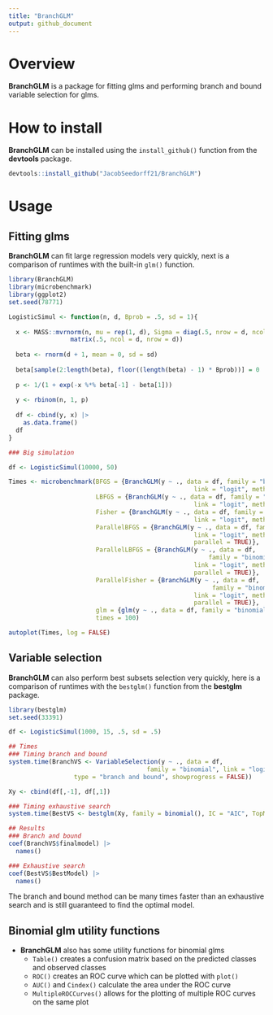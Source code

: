 ```yaml
---
title: "BranchGLM"
output: github_document
---
```


# Overview

**BranchGLM** is a package for fitting glms and performing branch and bound 
variable selection for glms.

# How to install

**BranchGLM** can be installed using the `install_github()` function from the 
**devtools** package.

```r

devtools::install_github("JacobSeedorff21/BranchGLM")

```

# Usage

## Fitting glms

**BranchGLM** can fit large regression models very quickly, next is a comparison 
of runtimes with the built-in `glm()` function. 

```r

library(BranchGLM)
library(microbenchmark)
library(ggplot2)
set.seed(78771)

LogisticSimul <- function(n, d, Bprob = .5, sd = 1){
  
  x <- MASS::mvrnorm(n, mu = rep(1, d), Sigma = diag(.5, nrow = d, ncol = d) + 
                 matrix(.5, ncol = d, nrow = d))
  
  beta <- rnorm(d + 1, mean = 0, sd = sd) 
  
  beta[sample(2:length(beta), floor((length(beta) - 1) * Bprob))] = 0
  
  p <- 1/(1 + exp(-x %*% beta[-1] - beta[1]))
  
  y <- rbinom(n, 1, p)
  
  df <- cbind(y, x) |> 
    as.data.frame()
  df
}

### Big simulation

df <- LogisticSimul(10000, 50)

Times <- microbenchmark(BFGS = {BranchGLM(y ~ ., data = df, family = "binomial",
                                                   link = "logit", method = "BFGS")}, 
                        LBFGS = {BranchGLM(y ~ ., data = df, family = "binomial",
                                                   link = "logit", method = "LBFGS")},
                        Fisher = {BranchGLM(y ~ ., data = df, family = "binomial",
                                                   link = "logit", method = "Fisher")},
                        ParallelBFGS = {BranchGLM(y ~ ., data = df, family = "binomial",
                                                   link = "logit", method = "BFGS",
                                                   parallel = TRUE)}, 
                        ParallelLBFGS = {BranchGLM(y ~ ., data = df, 
                                                       family = "binomial",
                                                   link = "logit", method = "LBFGS",
                                                   parallel = TRUE)},
                        ParallelFisher = {BranchGLM(y ~ ., data = df, 
                                                        family = "binomial",
                                                   link = "logit", method = "Fisher",
                                                   parallel = TRUE)},
                        glm = {glm(y ~ ., data = df, family = "binomial")},
                        times = 100)

autoplot(Times, log = FALSE)

```

## Variable selection

**BranchGLM** can also perform best subsets selection very quickly, here is a 
comparison of runtimes with the `bestglm()` function from the **bestglm** package.

```r

library(bestglm)
set.seed(33391)

df <- LogisticSimul(1000, 15, .5, sd = .5)

## Times
### Timing branch and bound
system.time(BranchVS <- VariableSelection(y ~ ., data = df, 
                                      family = "binomial", link = "logit",
                  type = "branch and bound", showprogress = FALSE))

Xy <- cbind(df[,-1], df[,1])

### Timing exhaustive search
system.time(BestVS <- bestglm(Xy, family = binomial(), IC = "AIC", TopModels = 1))

## Results
### Branch and bound
coef(BranchVS$finalmodel) |>
  names()

### Exhaustive search
coef(BestVS$BestModel) |>
  names()

```

The branch and bound method can be many times faster than an exhaustive search and 
is still guaranteed to find the optimal model.

## Binomial glm utility functions

- **BranchGLM** also has some utility functions for binomial glms
  - `Table()` creates a confusion matrix based on the predicted classes and observed classes
  - `ROC()` creates an ROC curve which can be plotted with `plot()`
  - `AUC()` and `Cindex()` calculate the area under the ROC curve
  - `MultipleROCCurves()` allows for the plotting of multiple ROC curves on the same plot
